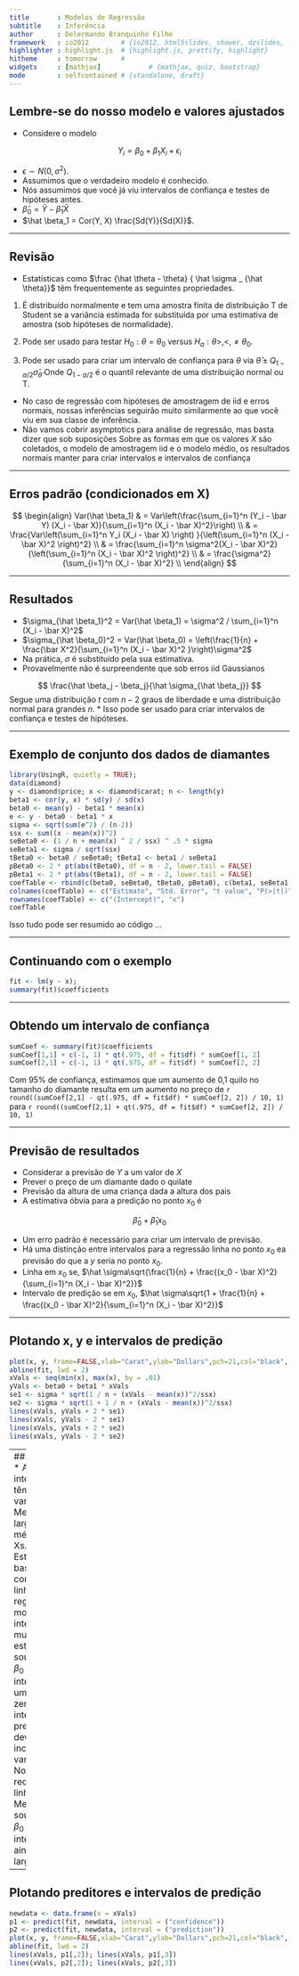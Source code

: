 ```yaml
---
title       : Modelos de Regressão
subtitle    : Inferência
author      : Delermando Branquinho Filho
framework   : io2012        # {io2012, html5slides, shower, dzslides, ...}
highlighter : highlight.js  # {highlight.js, prettify, highlight}
hitheme     : tomorrow      # 
widgets     : [mathjax]            # {mathjax, quiz, bootstrap}
mode        : selfcontained # {standalone, draft}
---
```



## Lembre-se do nosso modelo e valores ajustados

* Considere o modelo

$$
Y_i = \beta_0 + \beta_1 X_i + \epsilon_i
$$

* $\epsilon \sim N(0, \sigma^2)$. 
* Assumimos que o verdadeiro modelo é conhecido.
* Nós assumimos que você já viu intervalos de confiança e testes de hipóteses antes.
* $\hat \beta_0 = \bar Y - \hat \beta_1 \bar X$
* $\hat \beta_1 = Cor(Y, X) \frac{Sd(Y)}{Sd(X)}$.

---

## Revisão

- Estatísticas como $\frac {\hat \theta - \theta} { \hat \sigma _ {\hat \theta}}$ têm frequentemente as seguintes propriedades.

1. É distribuído normalmente e tem uma amostra finita de distribuição T de Student se a variância estimada for substituída por uma estimativa de amostra (sob hipóteses de normalidade).

2. Pode ser usado para testar $H_0: \theta = \theta_0$ versus $H_a: \theta>, <, \neq \theta_0$.

3. Pode ser usado para criar um intervalo de confiança para $\theta$ via $\hat \theta \pm Q_ {1- \alpha / 2} \hat \sigma _ {\hat \theta}$ Onde $Q_ {1- \alpha / 2}$ é o quantil relevante de uma distribuição normal ou T.

* No caso de regressão com hipóteses de amostragem de iid e erros normais, nossas inferências seguirão muito similarmente ao que você viu em sua classe de inferência.
* Não vamos cobrir asymptotics para análise de regressão, mas basta dizer que sob suposições
Sobre as formas em que os valores $X$ são coletados, o modelo de amostragem iid e o modelo médio, os resultados normais manter para criar intervalos e intervalos de confiança

---

## Erros padrão (condicionados em X)

$$
\begin{align}
Var(\hat \beta_1) & =
Var\left(\frac{\sum_{i=1}^n (Y_i - \bar Y) (X_i - \bar X)}{\sum_{i=1}^n (X_i - \bar X)^2}\right) \\
& = \frac{Var\left(\sum_{i=1}^n Y_i (X_i - \bar X) \right) }{\left(\sum_{i=1}^n (X_i - \bar X)^2 \right)^2} \\
& = \frac{\sum_{i=1}^n \sigma^2(X_i - \bar X)^2}{\left(\sum_{i=1}^n (X_i - \bar X)^2 \right)^2} \\
& = \frac{\sigma^2}{\sum_{i=1}^n (X_i - \bar X)^2} \\
\end{align}
$$

---

## Resultados

* $\sigma_{\hat \beta_1}^2 = Var(\hat \beta_1) = \sigma^2 / \sum_{i=1}^n (X_i - \bar X)^2$
* $\sigma_{\hat \beta_0}^2 = Var(\hat \beta_0)  = \left(\frac{1}{n} + \frac{\bar X^2}{\sum_{i=1}^n (X_i - \bar X)^2 }\right)\sigma^2$
* Na prática, $\sigma$ é substituído pela sua estimativa.
* Provavelmente não é surpreendente que sob erros iid Gaussianos 

$$
\frac{\hat \beta_j - \beta_j}{\hat \sigma_{\hat \beta_j}}
$$
Segue uma distribuição $t$ com $n-2$ graus de liberdade e uma distribuição normal para grandes $n$.
* Isso pode ser usado para criar intervalos de confiança e testes de hipóteses.

---

## Exemplo de conjunto dos dados de diamantes

```r
library(UsingR, quietly = TRUE); 
data(diamond)
y <- diamond$price; x <- diamond$carat; n <- length(y)
beta1 <- cor(y, x) * sd(y) / sd(x)
beta0 <- mean(y) - beta1 * mean(x)
e <- y - beta0 - beta1 * x
sigma <- sqrt(sum(e^2) / (n-2)) 
ssx <- sum((x - mean(x))^2)
seBeta0 <- (1 / n + mean(x) ^ 2 / ssx) ^ .5 * sigma 
seBeta1 <- sigma / sqrt(ssx)
tBeta0 <- beta0 / seBeta0; tBeta1 <- beta1 / seBeta1
pBeta0 <- 2 * pt(abs(tBeta0), df = n - 2, lower.tail = FALSE)
pBeta1 <- 2 * pt(abs(tBeta1), df = n - 2, lower.tail = FALSE)
coefTable <- rbind(c(beta0, seBeta0, tBeta0, pBeta0), c(beta1, seBeta1, tBeta1, pBeta1))
colnames(coefTable) <- c("Estimate", "Std. Error", "t value", "P(>|t|)")
rownames(coefTable) <- c("(Intercept)", "x")
coefTable
```

Isso tudo pode ser resumido ao código ...

---

## Continuando com o exemplo

```r
fit <- lm(y ~ x); 
summary(fit)$coefficients
```

---

## Obtendo um intervalo de confiança

```r
sumCoef <- summary(fit)$coefficients
sumCoef[1,1] + c(-1, 1) * qt(.975, df = fit$df) * sumCoef[1, 2]
sumCoef[2,1] + c(-1, 1) * qt(.975, df = fit$df) * sumCoef[2, 2]
```

Com 95% de confiança, estimamos que um aumento de 0,1 quilo no tamanho do diamante resulta em um aumento no preço de  `r round((sumCoef[2,1] - qt(.975, df = fit$df) * sumCoef[2, 2]) / 10, 1)` para `r round((sumCoef[2,1] + qt(.975, df = fit$df) * sumCoef[2, 2]) / 10, 1)` 

---

## Previsão de resultados
* Considerar a previsão de $Y$ a um valor de $X$
* Prever o preço de um diamante dado o quilate
* Previsão da altura de uma criança dada a altura dos pais
* A estimativa óbvia para a predição no ponto $x_0$ é

$$
\hat \beta_0 + \hat \beta_1 x_0
$$

* Um erro padrão é necessário para criar um intervalo de previsão.
* Há uma distinção entre intervalos para a regressão linha no ponto $x_0$ ea previsão do que a $y$ seria no ponto $x_0$.
* Linha em $x_0$ se, $\hat \sigma\sqrt{\frac{1}{n} +  \frac{(x_0 - \bar X)^2}{\sum_{i=1}^n (X_i - \bar X)^2}}$
* Intervalo de predição se em $x_0$, $\hat \sigma\sqrt{1 + \frac{1}{n} + \frac{(x_0 - \bar X)^2}{\sum_{i=1}^n (X_i - \bar X)^2}}$

---

## Plotando x, y e intervalos de predição

```r
plot(x, y, frame=FALSE,xlab="Carat",ylab="Dollars",pch=21,col="black", bg="lightblue", cex=2)
abline(fit, lwd = 2)
xVals <- seq(min(x), max(x), by = .01)
yVals <- beta0 + beta1 * xVals
se1 <- sigma * sqrt(1 / n + (xVals - mean(x))^2/ssx)
se2 <- sigma * sqrt(1 + 1 / n + (xVals - mean(x))^2/ssx)
lines(xVals, yVals + 2 * se1)
lines(xVals, yVals - 2 * se1)
lines(xVals, yVals + 2 * se2)
lines(xVals, yVals - 2 * se2)
```

---
## Discussão
* Ambos os intervalos têm larguras variadas.
* Menor largura na média dos Xs.
* Estamos bastante confiantes na linha de regressão, de modo que intervalo é muito estreito.
* Se soubéssemos $\beta_0$ e $\beta_1$ este intervalo teria uma largura zero.
* O intervalo de previsão deve incorporar a variabilidade
Nos dados ao redor da linha.
* Mesmo se soubéssemos $\beta_0$ e $\beta_1$ este intervalo ainda teria largura.

---

## Plotando preditores e intervalos de predição

```r
newdata <- data.frame(x = xVals)
p1 <- predict(fit, newdata, interval = ("confidence"))
p2 <- predict(fit, newdata, interval = ("prediction"))
plot(x, y, frame=FALSE,xlab="Carat",ylab="Dollars",pch=21,col="black", bg="lightblue", cex=2)
abline(fit, lwd = 2)
lines(xVals, p1[,2]); lines(xVals, p1[,3])
lines(xVals, p2[,2]); lines(xVals, p2[,3])
```

  
  
  
  
  
  





